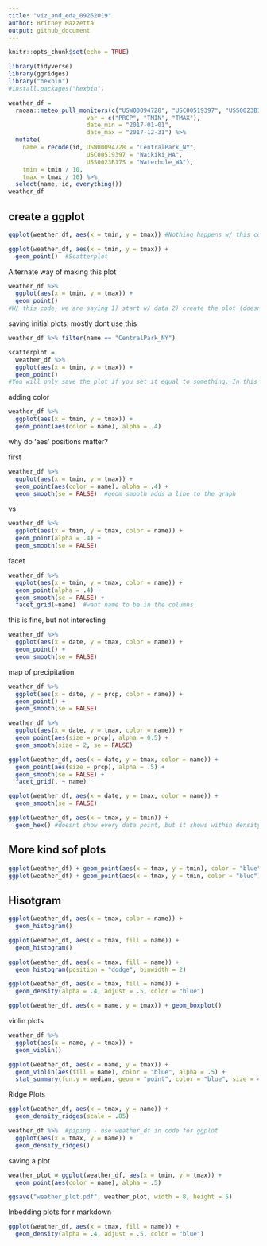 ```yaml
---
title: "viz_and_eda_09262019"
author: Britney Mazzetta
output: github_document
---
```


```r
knitr::opts_chunk$set(echo = TRUE)

library(tidyverse)
library(ggridges)
library("hexbin")
#install.packages("hexbin")
```

```r
weather_df = 
  rnoaa::meteo_pull_monitors(c("USW00094728", "USC00519397", "USS0023B17S"),
                      var = c("PRCP", "TMIN", "TMAX"), 
                      date_min = "2017-01-01",
                      date_max = "2017-12-31") %>%
  mutate(
    name = recode(id, USW00094728 = "CentralPark_NY", 
                      USC00519397 = "Waikiki_HA",
                      USS0023B17S = "Waterhole_WA"),
    tmin = tmin / 10,
    tmax = tmax / 10) %>%
  select(name, id, everything())
weather_df
```

## create a ggplot

```r
ggplot(weather_df, aes(x = tmin, y = tmax)) #Nothing happens w/ this code. We are missing what type of plot R should make. It has only initialized a graph but did not add anything to it

ggplot(weather_df, aes(x = tmin, y = tmax)) + 
  geom_point()  #Scatterplot
```

Alternate way of making this plot

```r
weather_df %>%
  ggplot(aes(x = tmin, y = tmax)) + 
  geom_point()
#W/ this code, we are saying 1) start w/ data 2) create the plot (doesnt matter which method we use)
```

saving initial plots. mostly dont use this

```r
weather_df %>% filter(name == "CentralPark_NY")

scatterplot = 
  weather_df %>%
  ggplot(aes(x = tmin, y = tmax)) + 
  geom_point()
#You will only save the plot if you set it equal to something. In this example, we set the plot equal to "scatterplot"
```

adding  color 

```r
weather_df %>%
  ggplot(aes(x = tmin, y = tmax)) + 
  geom_point(aes(color = name), alpha = .4)
```

why do 'aes' positions matter?

first
```r
weather_df %>%
  ggplot(aes(x = tmin, y = tmax)) + 
  geom_point(aes(color = name), alpha = .4) +
  geom_smooth(se = FALSE)  #geom_smooth adds a line to the graph
```

vs 

```r
weather_df %>%
  ggplot(aes(x = tmin, y = tmax, color = name)) + 
  geom_point(alpha = .4) +
  geom_smooth(se = FALSE)
```

facet

```r
weather_df %>%
  ggplot(aes(x = tmin, y = tmax, color = name)) + 
  geom_point(alpha = .4) +
  geom_smooth(se = FALSE) +
  facet_grid(~name)  #want name to be in the columns
```


this is fine, but not interesting

```r
weather_df %>%
  ggplot(aes(x = date, y = tmax, color = name)) + 
  geom_point() +
  geom_smooth(se = FALSE)
```


map of precipitation
```r
weather_df %>%
  ggplot(aes(x = date, y = prcp, color = name)) + 
  geom_point() +
  geom_smooth(se = FALSE)
```

```r
weather_df %>%
  ggplot(aes(x = date, y = tmax, color = name)) + 
  geom_point(aes(size = prcp), alpha = 0.5) +
  geom_smooth(size = 2, se = FALSE)
```


```r
ggplot(weather_df, aes(x = date, y = tmax, color = name)) + 
  geom_point(aes(size = prcp), alpha = .5) +
  geom_smooth(se = FALSE) + 
  facet_grid(. ~ name)
```

```r
ggplot(weather_df, aes(x = date, y = tmax, color = name)) + 
  geom_smooth(se = FALSE) 
```

```r
ggplot(weather_df, aes(x = tmax, y = tmin)) + 
  geom_hex() #doesnt show every data point, but it shows within density
```

## More kind sof plots

```r
ggplot(weather_df) + geom_point(aes(x = tmax, y = tmin), color = "blue")
ggplot(weather_df) + geom_point(aes(x = tmax, y = tmin, color = "blue"))
```

## Hisotgram

```r
ggplot(weather_df, aes(x = tmax, color = name)) + 
  geom_histogram()

ggplot(weather_df, aes(x = tmax, fill = name)) + 
  geom_histogram()

ggplot(weather_df, aes(x = tmax, fill = name)) + 
  geom_histogram(position = "dodge", binwidth = 2)
```

```r
ggplot(weather_df, aes(x = tmax, fill = name)) + 
  geom_density(alpha = .4, adjust = .5, color = "blue")
```
```r
ggplot(weather_df, aes(x = name, y = tmax)) + geom_boxplot()
```

violin plots

```r
weather_df %>%
  ggplot(aes(x = name, y = tmax)) +
  geom_violin()

ggplot(weather_df, aes(x = name, y = tmax)) + 
  geom_violin(aes(fill = name), color = "blue", alpha = .5) + 
  stat_summary(fun.y = median, geom = "point", color = "blue", size = 4)
```
Ridge Plots

```r
ggplot(weather_df, aes(x = tmax, y = name)) + 
  geom_density_ridges(scale = .85)

weather_df %>%  #piping - use weather_df in code for ggplot
  ggplot(aes(x = tmax, y = name)) +
  geom_density_ridges()
```

saving a plot
```r
weather_plot = ggplot(weather_df, aes(x = tmin, y = tmax)) + 
  geom_point(aes(color = name), alpha = .5) 

ggsave("weather_plot.pdf", weather_plot, width = 8, height = 5)
```

Inbedding plots for r markdown

```r
ggplot(weather_df, aes(x = tmax, fill = name)) + 
  geom_density(alpha = .4, adjust = .5, color = "blue")
```



